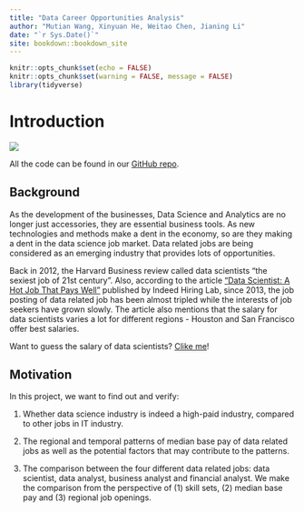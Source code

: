 ```yaml
--- 
title: "Data Career Opportunities Analysis"
author: "Mutian Wang, Xinyuan He, Weitao Chen, Jianing Li"
date: "`r Sys.Date()`"
site: bookdown::bookdown_site
---
```


```r
knitr::opts_chunk$set(echo = FALSE)
knitr::opts_chunk$set(warning = FALSE, message = FALSE)
library(tidyverse)
```

# Introduction

![](https://raw.githubusercontent.com/lijning/career-opportunities-analysis/master/others/resource/11.png)

All the code can be found in our [GitHub repo](https://github.com/lijning/career-opportunities-analysis/tree/master).

## Background

As the development of the businesses, Data Science and Analytics are no longer just accessories, they are essential business tools. As new technologies and methods make a dent in the economy, so are they making a dent in the data science job market. Data related jobs are being considered as an emerging industry that provides lots of opportunities. 

Back in 2012, the Harvard Business review called data scientists “the sexiest job of 21st century”. Also, according to the article [“Data Scientist: A Hot Job That Pays Well”](https://www.hiringlab.org/2019/01/17/data-scientist-job-outlook/) published by Indeed Hiring Lab, since 2013, the job posting of data related job has been almost tripled while the interests of job seekers have grown slowly. The article also mentions that the salary for data scientists varies a lot for different regions - Houston and San Francisco offer best salaries. 

Want to guess the salary of data scientists? [Clike me](https://lijning.github.io/career-opportunities-analysis/interactive-component.html)!

## Motivation

In this project, we want to find out and verify:

1.	Whether data science industry is indeed a high-paid industry, compared to other jobs in IT industry.

2.	The regional and temporal patterns of median base pay of data related jobs as well as the potential factors that may contribute to the patterns.

3.	The comparison between the four different data related jobs: data scientist, data analyst, business analyst and financial analyst. We make the comparison from the perspective of (1) skill sets, (2) median base pay and (3) regional job openings.
